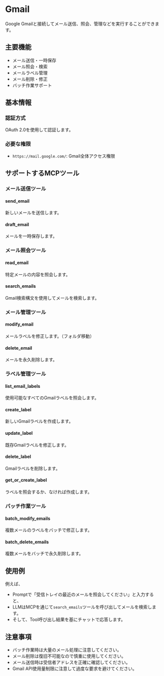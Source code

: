 # Gmail

Google Gmailと接続してメール送信、照会、管理などを実行することができます。

## 主要機能
- メール送信・一時保存
- メール照会・検索
- メールラベル管理
- メール削除・修正
- バッチ作業サポート

## 基本情報

### 認証方式
OAuth 2.0を使用して認証します。

### 必要な権限
- `https://mail.google.com/`: Gmail全体アクセス権限

## サポートするMCPツール

### メール送信ツール
#### send_email
新しいメールを送信します。

#### draft_email
メールを一時保存します。

### メール照会ツール
#### read_email
特定メールの内容を照会します。

#### search_emails
Gmail検索構文を使用してメールを検索します。

### メール管理ツール
#### modify_email
メールラベルを修正します。（フォルダ移動）

#### delete_email
メールを永久削除します。

### ラベル管理ツール
#### list_email_labels
使用可能なすべてのGmailラベルを照会します。

#### create_label
新しいGmailラベルを作成します。

#### update_label
既存Gmailラベルを修正します。

#### delete_label
Gmailラベルを削除します。

#### get_or_create_label
ラベルを照会するか、なければ作成します。

### バッチ作業ツール
#### batch_modify_emails
複数メールのラベルをバッチで修正します。

#### batch_delete_emails
複数メールをバッチで永久削除します。

## 使用例

例えば、
- Promptで「受信トレイの最近のメールを照会してください」と入力すると、
- LLMはMCPを通じて`search_emails`ツールを呼び出してメールを検索します。
- そして、Tool呼び出し結果を基にチャットで応答します。

## 注意事項
- バッチ作業時は大量のメール処理に注意してください。
- メール削除は復旧不可能なので慎重に使用してください。
- メール送信時は受信者アドレスを正確に確認してください。
- Gmail API使用量制限に注意して過度な要求を避けてください。 